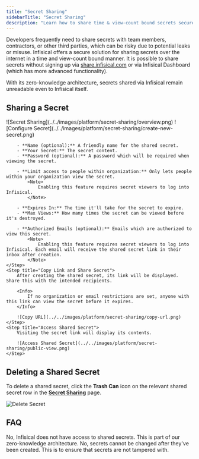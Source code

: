 ```yaml
---
title: "Secret Sharing"
sidebarTitle: "Secret Sharing"
description: "Learn how to share time & view-count bound secrets securely with anyone on the internet."
---
```


Developers frequently need to share secrets with team members, contractors, or other third parties, which can be risky due to potential leaks or misuse.
Infisical offers a secure solution for sharing secrets over the internet in a time and view-count bound manner. It is possible to share secrets without signing up via [share.infisical.com](https://share.infisical.com) or via Infisical Dashboard (which has more advanced functionality).

With its zero-knowledge architecture, secrets shared via Infisical remain unreadable even to Infisical itself.

## Sharing a Secret

<Steps>
    <Step title="Navigate to the 'Secret Sharing' page and click 'Share Secret'">
        ![Secret Sharing](../../images/platform/secret-sharing/overview.png)
    </Step>
    <Step title="Configure Secret Share">
        ![Configure Secret](../../images/platform/secret-sharing/create-new-secret.png)

        - **Name (optional):** A friendly name for the shared secret.
        - **Your Secret:** The secret content.
        - **Password (optional):** A password which will be required when viewing the secret.

        - **Limit access to people within organization:** Only lets people within your organization view the secret.
            <Note>
                Enabling this feature requires secret viewers to log into Infisical.
            </Note>

        - **Expires In:** The time it'll take for the secret to expire.
        - **Max Views:** How many times the secret can be viewed before it's destroyed.

        - **Authorized Emails (optional):** Emails which are authorized to view this secret.
            <Note>
                Enabling this feature requires secret viewers to log into Infisical. Each email will receive the shared secret link in their inbox after creation.
            </Note>
    </Step>
    <Step title="Copy Link and Share Secret">
        After creating the shared secret, its link will be displayed. Share this with the intended recipients.

        <Info>
            If no organization or email restrictions are set, anyone with this link can view the secret before it expires.
        </Info>

        ![Copy URL](../../images/platform/secret-sharing/copy-url.png)
    </Step>
    <Step title="Access Shared Secret">
        Visiting the secret link will display its contents.

        ![Access Shared Secret](../../images/platform/secret-sharing/public-view.png)
    </Step>
</Steps>

## Deleting a Shared Secret

To delete a shared secret, click the **Trash Can** icon on the relevant shared secret row in the [**Secret Sharing**](https://app.infisical.com/organization/secret-sharing?selectedTab=share-secret) page.

![Delete Secret](../../images/platform/secret-sharing/delete-secret.png)

## FAQ

<AccordionGroup>
    <Accordion title="Does Infisical have access to Shared Secrets?">
        No, Infisical does not have access to shared secrets. This is part of our zero-knowledge architecture.
    </Accordion>
    <Accordion title="Can secrets be changed after they are shared?">
        No, secrets cannot be changed after they've been created. This is to ensure that secrets are not tampered with.
    </Accordion>
</AccordionGroup>
